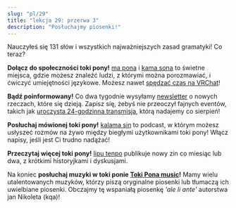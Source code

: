 ```yaml
---
slug: "pl/29"
title: "lekcja 29: przerwa 3"
description: "Posłuchajmy piosenki!"
---
```



Nauczyłeś się 131 słów i wszystkich najważniejszych zasad gramatyki! Co teraz?

**Dołącz do społeczności toki pony!** [ma pona](https://discord.gg/6zkugJFU4x) i [kama sona](https://discord.gg/ChC6qtVsSE) to świetne miejsca, gdzie możesz znaleźć ludzi, z którymi można porozmawiać, i ćwiczyć umiejętności językowe. Możesz nawet [spędzać czas na VRChat](https://vrc.group/TOKI.9663)!

**Bądź poinformowany!** Co dwa tygodnie wysyłamy [newsletter](https://sin-kulupu.pona.la/) o nowych rzeczach, które się dzieją. Zapisz się, żebyś nie przeoczył fajnych eventów, takich jak [uroczysta 24-godzinna transmisja](https://suno.pona.la/), którą nadajemy co sierpień!

**Posłuchaj mówionej toki pony!** [kalama sin](https://www.youtube.com/playlist?list=PLjOmpMyMxd8Qs2mAXcLk817tQy_AQj09u) to podcast, w którym możesz usłyszeć rozmów na żywo między biegłymi użytkownikami toki pony! Włącz napisy, jeśli jest Ci trudno nadążać!

**Przeczytaj więcej toki pony!** [lipu tenpo](https://liputenpo.org/) publikuje nowy zin co miesiąc lub dwa, z krótkimi historyjkami i dyskusjami.

Na koniec **posłuchaj muzyki w toki ponie [Toki Pona music](https://www.youtube.com/playlist?list=PLeCE5N29ioyUbj_lvYm9IdGJnE2HPacVv)!** Mamy wielu utalentowanych muzyków, którzy piszą oryginalne piosenki lub tłumaczą ich uwielbiane piosenki. Obczajmy tę wspaniałą piosenkę *'ale li ante'* autorstwa jan Nikoleta (kqa)!

<Embed id="LU6FdgR85VY" />

<Tabbed id="1">
  <Row sl="ona ale li alasa lukin e mi" m="they all look for me" />
  <Row sl="mi wile kalama suli" m="i want to scream" />
  <Row
    sp="󱥞󱥬󱥩󱤴&#xF199E;󱤴󱥷󱤷&#xF199F;"
    sl='sina toki tawa mi: "mi wile moli"'
    m='you tell me: "i want to die"'
  />
  <Row
    sp="󱤴󱥬󱥩󱥞&#xF199E;󱤂&#xF199C;󱥄󱤈󱥩󱤴&#xF199F;"
    sl='mi toki tawa sina: "ala, o awen tawa mi"'
    m='i tell you: "no, stay for me"'
  />
  <br />
  <Row sl="ale li ante" m="life keeps changing" />
  <Row sl="sina o awen tawa pona" m="stay for when it gets better" />
  <Row sl="mi tu li lape tawa tenpo pona" m="we sleep for better times" />
  <Row sl="tenpo pimeja lete" m="the night is cold" />
  <Row sl="la mi tu li awen seli" m="but we keep eachother warm" />
  <Row
    sl="sitelen mun li lawa tawa open sin"
    m="constellations lead to a new beginning"
  />
  <br />
  <Row
    sp="󱤰󱤄󱤧󱥖󱤮󱥩󱤴<span style='color: var(--grey-1)'>󱥩󱤴</span>"
    sl="ma ale li sama lukin tawa mi (tawa mi)"
    m="everywhere i go looks the same"
  />
  <Row
    sp="󱥆󱤄󱤧󱤾<span style='color: var(--grey-1)'>󱥆󱤄󱤧󱤾</span>"
    sl="ona ale li nasa (ona ale li nasa)"
    m="its all insane (its all insane)"
  />
  <Row
    sl="ko nasa sin li weka e pilin ale"
    m="new drugs remove every feeling"
  />
  <Row
    sl="jan li wile ala sona e pakala suli pi ona mute."
    m="people dont want to know their brokenness"
  />
  <br />
  <Row
    sp="󱤍󱤧󱤤󱥧󱥙&#xF199C;󱤑󱥔󱤧󱤷󱤬󱤏"
    sl="ike li lawa tan seme? jan pona li moli lon insa"
    m="why do the evil rule? the good are dead inside"
  />
  <Row
    sl="ona li wile ala sona tan pilin pakala ni"
    m="they don't want to know from their broken hearts"
  />
  <Row
    sl="ken la ken ante li ken ala mute"
    m="opportunities of change may not be common"
  />
  <Row
    sl="taso sina wile e nimi lon la mi tu o tawa weka lon tenpo ni"
    m="but if the truth is what you desire, lets go, right now"
  />
  <br />
  <Row sl="ale li ante" m="life keeps changing" />
  <Row sl="sina o awen tawa pona" m="stay for when it gets better" />
  <Row sl="mi tu li lape tawa tenpo pona" m="we sleep for better times" />
  <Row sl="tenpo pimeja lete" m="the night is cold" />
  <Row sl="la mi tu li awen seli" m="but we keep eachother warm" />
  <Row
    sl="sitelen mun li lawa tawa open sin"
    m="constellations lead to a new beginning"
  />
</Tabbed>
